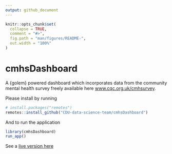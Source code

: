 ```yaml
---
output: github_document
---
```


<!-- README.md is generated from README.Rmd. Please edit that file -->

```r
knitr::opts_chunk$set(
  collapse = TRUE,
  comment = "#>",
  fig.path = "man/figures/README-",
  out.width = "100%"
)
```

# cmhsDashboard

A {golem} powered dashboard which incorporates data from the community mental health survey freely available here [www.cqc.org.uk/cmhsurvey](CQC survey page).

Please install by running

```r

# install.packages("remotes")
remotes::install_github("CDU-data-science-team/cmhsDashboard")

```

And to run the application

```r

library(cmhsDashboard)
run_app()

```

See a [live version here](https://involve.nottshc.nhs.uk:8443/cmhs_dashboard/)
